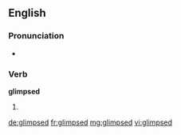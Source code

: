 ==English==

===Pronunciation===
* {{rhymes|ɪmpst}}

===Verb===
'''glimpsed'''

# {{past of|glimpse}}

[[de:glimpsed]]
[[fr:glimpsed]]
[[mg:glimpsed]]
[[vi:glimpsed]]